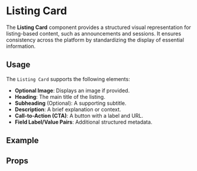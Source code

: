 
<Meta title="Molecules/Listing Card" />

# Listing Card

The **Listing Card** component provides a structured visual representation for listing-based content, such as announcements and sessions. It ensures consistency across the platform by standardizing the display of essential information.

## Usage

The `Listing Card` supports the following elements:
- **Optional Image**: Displays an image if provided.
- **Heading**: The main title of the listing.
- **Subheading** (Optional): A supporting subtitle.
- **Description**: A brief explanation or context.
- **Call-to-Action (CTA)**: A button with a label and URL.
- **Field Label/Value Pairs**: Additional structured metadata.

## Example

<Canvas of={ListingCardStories.Default} />

## Props

<Controls of={ListingCardStories.Default} />
